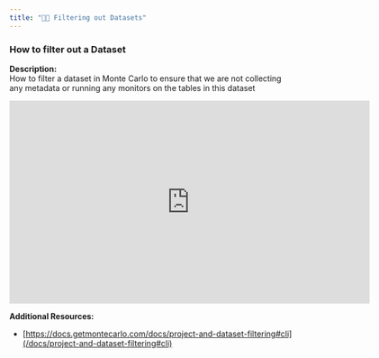 ```yaml
---
title: "🧑‍🎓 Filtering out Datasets"
---
```


### How to filter out a Dataset

**Description:**  
How to filter a dataset in Monte Carlo to ensure that we are not collecting any metadata or running any monitors on the tables in this dataset 

<iframe title="vimeo-player" src="https://player.vimeo.com/video/869245801?h=02494c1b3c" width="640" height="360" frameborder="0"    allowfullscreen></iframe>

**Additional Resources:** 

* [https://docs.getmontecarlo.com/docs/project-and-dataset-filtering#cli](/docs/project-and-dataset-filtering#cli)